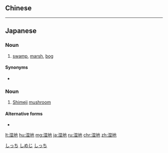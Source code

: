 {{also|溼地|濕地}}
==Chinese==
{{zh-see|濕地}}

----

==Japanese==
{{ja-kanjitab|湿|地}}

===Noun===
{{ja-noun|しっち|kyu=濕地}}

# [[swamp]], [[marsh]], [[bog]]

====Synonyms====
* {{ja-r|沼地|ぬまち}}

===Noun===
{{ja-noun|しめじ}}

# [[Shimeji]] [[mushroom]]

====Alternative forms====
* {{ja-r|占地|しめじ}}

<!--override-->

[[Category:Japanese nouns|しっち]]
[[Category:ja:Fungi|しめじ]]
[[Category:ja:Geography|しっち]]

[[lt:湿地]]
[[hu:湿地]]
[[mg:湿地]]
[[ja:湿地]]
[[ru:湿地]]
[[chr:湿地]]
[[zh:湿地]]